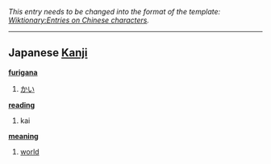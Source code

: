''This entry needs to be changed into the format of the template: [[Wiktionary:Entries on Chinese characters]].''
----

== Japanese [[Kanji]] ==                                          

'''[[furigana]]'''
# [[かい]]

'''[[reading]]'''
# kai

'''[[meaning]]'''
# [[world]]